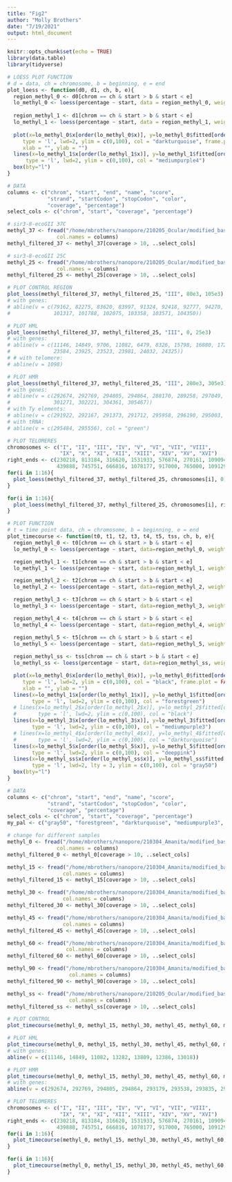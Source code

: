 ```yaml
---
title: "Fig2"
author: "Molly Brothers"
date: "7/19/2021"
output: html_document
---
```


```r
knitr::opts_chunk$set(echo = TRUE)
library(data.table)
library(tidyverse)
```

```r
# LOESS PLOT FUNCTION
# d = data, ch = chromosome, b = beginning, e = end
plot_loess <- function(d0, d1, ch, b, e){
  region_methyl_0 <- d0[chrom == ch & start > b & start < e]
  lo_methyl_0 <- loess(percentage ~ start, data = region_methyl_0, weights = region_methyl_0$coverage, enp.target = 100)
  
  region_methyl_1 <- d1[chrom == ch & start > b & start < e]
  lo_methyl_1 <- loess(percentage ~ start, data = region_methyl_1, weights = region_methyl_1$coverage, enp.target = 100)
  
  plot(x=lo_methyl_0$x[order(lo_methyl_0$x)], y=lo_methyl_0$fitted[order(lo_methyl_0$x)], 
     type = 'l', lwd=2, ylim = c(0,100), col = "darkturquoise", frame.plot = FALSE,
     xlab = "", ylab = "")
  lines(x=lo_methyl_1$x[order(lo_methyl_1$x)], y=lo_methyl_1$fitted[order(lo_methyl_1$x)],
      type = 'l', lwd=2, ylim = c(0,100), col = "mediumpurple4")
  box(bty="l")
}

# DATA
columns <- c("chrom", "start", "end", "name", "score", 
             "strand", "startCodon", "stopCodon", "color", 
             "coverage", "percentage")
select_cols <- c("chrom", "start", "coverage", "percentage")

# sir3-8-ecoGII 37C
methyl_37 <- fread("/home/mbrothers/nanopore/210205_Ocular/modified_bases.aggregate11.6mA.bed",
                col.names = columns)
methyl_filtered_37 <- methyl_37[coverage > 10, ..select_cols]

# sir3-8-ecoGII 25C
methyl_25 <- fread("/home/mbrothers/nanopore/210205_Ocular/modified_bases.aggregate08.6mA.bed",
                col.names = columns)
methyl_filtered_25 <- methyl_25[coverage > 10, ..select_cols]

# PLOT CONTROL REGION
plot_loess(methyl_filtered_37, methyl_filtered_25, "III", 80e3, 105e3)
# with genes:
# abline(v = c(79162, 82275, 83620, 83997, 91324, 92418, 92777, 94270, 94621, 95763, 96281, 101191, 
#              101317, 101788, 102075, 103358, 103571, 104350))

# PLOT HML
plot_loess(methyl_filtered_37, methyl_filtered_25, "III", 0, 25e3)
# with genes:
# abline(v = c(11146, 14849, 9706, 11082, 6479, 8326, 15798, 16880, 17290, 18561, 18816, 22106, 22429, 23379,
#              23584, 23925, 23523, 23981, 24032, 24325))
# # with telomere:
# abline(v = 1098)

# PLOT HMR
plot_loess(methyl_filtered_37, methyl_filtered_25, "III", 280e3, 305e3)
# with genes:
# abline(v = c(292674, 292769, 294805, 294864, 288170, 289258, 297049, 298605, 286762, 287937, 280117, 286443,
#              301271, 302221, 304361, 305467))
# with Ty elements:
# abline(v = c(291922, 292167, 291373, 291712, 295958, 296190, 295003, 295330), col = "red")
# with tRNA:
# abline(v = c(295484, 295556), col = "green")

# PLOT TELOMERES
chromosomes <- c("I", "II", "III", "IV", "V", "VI", "VII", "VIII",
                 "IX", "X", "XI", "XII", "XIII", "XIV", "XV", "XVI")
right_ends <- c(230218, 813184, 316620, 1531933, 576874, 270161, 1090940, 562643,
                439888, 745751, 666816, 1078177, 917000, 765000, 1091291, 948010)
for(i in 1:16){
  plot_loess(methyl_filtered_37, methyl_filtered_25, chromosomes[i], 0, 10e3)
}

for(i in 1:16){
  plot_loess(methyl_filtered_37, methyl_filtered_25, chromosomes[i], right_ends[i]-10e3, right_ends[i])
}
```

```r
# PLOT FUNCTION
# t = time point data, ch = chromosome, b = beginning, e = end
plot_timecourse <- function(t0, t1, t2, t3, t4, t5, tss, ch, b, e){
  region_methyl_0 <- t0[chrom == ch & start > b & start < e]
  lo_methyl_0 <- loess(percentage ~ start, data=region_methyl_0, weights=region_methyl_0$coverage, enp.target = 100)

  region_methyl_1 <- t1[chrom == ch & start > b & start < e]
  lo_methyl_1 <- loess(percentage ~ start, data=region_methyl_1, weights=region_methyl_1$coverage, enp.target = 100)

  region_methyl_2 <- t2[chrom == ch & start > b & start < e]
  lo_methyl_2 <- loess(percentage ~ start, data=region_methyl_2, weights=region_methyl_2$coverage, enp.target = 100)

  region_methyl_3 <- t3[chrom == ch & start > b & start < e]
  lo_methyl_3 <- loess(percentage ~ start, data=region_methyl_3, weights=region_methyl_3$coverage, enp.target = 100)

  region_methyl_4 <- t4[chrom == ch & start > b & start < e]
  lo_methyl_4 <- loess(percentage ~ start, data=region_methyl_4, weights=region_methyl_4$coverage, enp.target = 100)

  region_methyl_5 <- t5[chrom == ch & start > b & start < e]
  lo_methyl_5 <- loess(percentage ~ start, data=region_methyl_5, weights=region_methyl_5$coverage, enp.target = 100)
  
  region_methyl_ss <- tss[chrom == ch & start > b & start < e]
  lo_methyl_ss <- loess(percentage ~ start, data=region_methyl_ss, weights=region_methyl_ss$coverage, enp.target = 100)

  plot(x=lo_methyl_0$x[order(lo_methyl_0$x)], y=lo_methyl_0$fitted[order(lo_methyl_0$x)],
     type = 'l', lwd=2, ylim = c(0,100), col = "black", frame.plot = FALSE,
     xlab = "", ylab = "")
  lines(x=lo_methyl_1$x[order(lo_methyl_1$x)], y=lo_methyl_1$fitted[order(lo_methyl_1$x)],
        type = 'l', lwd=2, ylim = c(0,100), col = "forestgreen")
  # lines(x=lo_methyl_2$x[order(lo_methyl_2$x)], y=lo_methyl_2$fitted[order(lo_methyl_2$x)],
  #       type = 'l', lwd=2, ylim = c(0,100), col = "black")
  lines(x=lo_methyl_3$x[order(lo_methyl_3$x)], y=lo_methyl_3$fitted[order(lo_methyl_3$x)],
        type = 'l', lwd=2, ylim = c(0,100), col = "mediumpurple3")
  # lines(x=lo_methyl_4$x[order(lo_methyl_4$x)], y=lo_methyl_4$fitted[order(lo_methyl_4$x)],
  #       type = 'l', lwd=2, ylim = c(0,100), col = "darkturquoise")
  lines(x=lo_methyl_5$x[order(lo_methyl_5$x)], y=lo_methyl_5$fitted[order(lo_methyl_5$x)],
        type = 'l', lwd=2, ylim = c(0,100), col = "deeppink")
  lines(x=lo_methyl_ss$x[order(lo_methyl_ss$x)], y=lo_methyl_ss$fitted[order(lo_methyl_ss$x)],
        type = 'l', lwd=2, lty = 3, ylim = c(0,100), col = "gray50")
  box(bty="l")
}

# DATA
columns <- c("chrom", "start", "end", "name", "score", 
             "strand", "startCodon", "stopCodon", "color", 
             "coverage", "percentage")
select_cols <- c("chrom", "start", "coverage", "percentage")
my_pal <- c("gray50", "forestgreen", "darkturquoise", "mediumpurple3", "deeppink", "black")

# change for different samples
methyl_0 <- fread("/home/mbrothers/nanopore/210304_Amanita/modified_bases.aggregate07.6mA.bed",
                col.names = columns)
methyl_filtered_0 <- methyl_0[coverage > 10, ..select_cols]

methyl_15 <- fread("/home/mbrothers/nanopore/210304_Amanita/modified_bases.aggregate08.6mA.bed",
                  col.names = columns)
methyl_filtered_15 <- methyl_15[coverage > 10, ..select_cols]

methyl_30 <- fread("/home/mbrothers/nanopore/210304_Amanita/modified_bases.aggregate09.6mA.bed",
                  col.names = columns)
methyl_filtered_30 <- methyl_30[coverage > 10, ..select_cols]

methyl_45 <- fread("/home/mbrothers/nanopore/210304_Amanita/modified_bases.aggregate10.6mA.bed",
                  col.names = columns)
methyl_filtered_45 <- methyl_45[coverage > 10, ..select_cols]

methyl_60 <- fread("/home/mbrothers/nanopore/210304_Amanita/modified_bases.aggregate11.6mA.bed",
                   col.names = columns)
methyl_filtered_60 <- methyl_60[coverage > 10, ..select_cols]

methyl_90 <- fread("/home/mbrothers/nanopore/210304_Amanita/modified_bases.aggregate12.6mA.bed",
                    col.names = columns)
methyl_filtered_90 <- methyl_90[coverage > 10, ..select_cols]

methyl_ss <- fread("/home/mbrothers/nanopore/210205_Ocular/modified_bases.aggregate08.6mA.bed",
                    col.names = columns)
methyl_filtered_ss <- methyl_ss[coverage > 10, ..select_cols]

# PLOT CONTROL
plot_timecourse(methyl_0, methyl_15, methyl_30, methyl_45, methyl_60, methyl_90, methyl_ss, "III", 90e3, 95e3)

# PLOT HML
plot_timecourse(methyl_0, methyl_15, methyl_30, methyl_45, methyl_60, methyl_90, methyl_ss, "III", 10e3, 15.5e3)
# with genes:
abline(v = c(11146, 14849, 11082, 13282, 13809, 12386, 13018))

# PLOT HMR
plot_timecourse(methyl_0, methyl_15, methyl_30, methyl_45, methyl_60, methyl_90, methyl_ss, "III", 292e3, 295.5e3)
# with genes:
abline(v = c(292674, 292769, 294805, 294864, 293179, 293538, 293835, 294321))

# PLOT TELOMERES
chromosomes <- c("I", "II", "III", "IV", "V", "VI", "VII", "VIII",
                 "IX", "X", "XI", "XII", "XIII", "XIV", "XV", "XVI")
right_ends <- c(230218, 813184, 316620, 1531933, 576874, 270161, 1090940, 562643,
                439888, 745751, 666816, 1078177, 917000, 765000, 1091291, 948010)
for(i in 1:16){
  plot_timecourse(methyl_0, methyl_15, methyl_30, methyl_45, methyl_60, methyl_90, methyl_ss, chromosomes[i], 0, 10e3)
}

for(i in 1:16){
  plot_timecourse(methyl_0, methyl_15, methyl_30, methyl_45, methyl_60, methyl_90, methyl_ss, chromosomes[i], right_ends[i]-10e3, right_ends[i])
}

```

